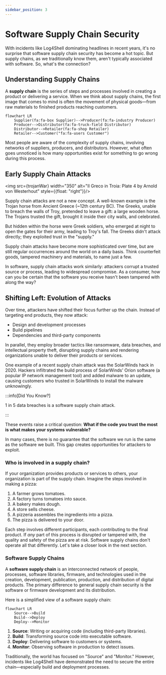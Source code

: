 ```yaml
---
sidebar_position: 3
---
```



# Software Supply Chain Security

<!-- tldr; -->

With incidents like Log4Shell dominating headlines in recent years, it's no surprise that software supply chain security has become a hot topic. But supply chains, as we traditionally know them, aren't typically associated with software. So, what's the connection?

## Understanding Supply Chains

A **supply chain** is the series of steps and processes involved in creating a product or delivering a service. When we think about supply chains, the first image that comes to mind is often the movement of physical goods—from raw materials to finished products reaching customers.

```mermaid
flowchart LR
    Supplier(fa:fa-box Supplier)-->Producer(fa:fa-industry Producer)
    Producer-->Distributor(fa:fa-truck-field Distributor)
    Distributor-->Retailer(fa:fa-shop Retailer)
    Retailer-->Customer("fa:fa-users Customer")

```

Most people are aware of the complexity of supply chains, involving networks of suppliers, producers, and distributors. However, what often goes unnoticed is how many opportunities exist for something to go wrong during this process.

## Early Supply Chain Attacks

<img src={trojanWar} width="350" alt="Il Greco in Troia: Plate 4 by Arnold von Westerhout" style={{float: "right"}}/>

Supply chain attacks are not a new concept. A well-known example is the Trojan horse from Ancient Greece (~12th century BC). The Greeks, unable to breach the walls of Troy, pretended to leave a gift: a large wooden horse. The Trojans trusted the gift, brought it inside their city walls, and celebrated.

But hidden within the horse were Greek soldiers, who emerged at night to open the gates for their army, leading to Troy's fall. The Greeks didn't attack directly; they exploited trust in the "supply."

Supply chain attacks have become more sophisticated over time, but are still regular occurrences around the world on a daily basis. Think counterfeit goods, tampered machinery and materials, to name just a few.

In software, supply chain attacks work similarly: attackers corrupt a trusted source or process, leading to widespread compromise. As a consumer, how can you be certain that the software you receive hasn't been tampered with along the way?

## Shifting Left: Evolution of Attacks

Over time, attackers have shifted their focus further up the chain. Instead of targeting end products, they now attack:

- Design and development processes
- Build pipelines
- Dependencies and third-party components

In parallel, they employ broader tactics like ransomware, data breaches, and intellectual property theft, disrupting supply chains and rendering organizations unable to deliver their products or services.

One example of a recent supply chain attack was the SolarWinds hack in 2020. Hackers infiltrated the build process of SolarWinds' Orion software (a popular IP network management tool) and added malware to an update, causing customers who trusted in SolarWinds to install the malware unknowingly.

:::info[Did You Know?]

1 in 5 data breaches is a software supply chain attack.

:::

These events raise a critical question: **What if the code you trust the most is what makes your systems vulnerable?**

In many cases, there is no guarantee that the software we run is the same as the software we built. This gap creates opportunities for attackers to exploit.

### Who is involved in a supply chain?

If your organization provides products or services to others, your organization is part of the supply chain. Imagine the steps involved in making a pizza:

1.	A farmer grows tomatoes.
2.	A factory turns tomatoes into sauce.
3.	A bakery makes dough.
4.	A store sells cheese.
5.	A pizzeria assembles the ingredients into a pizza.
6.	The pizza is delivered to your door.

Each step involves different participants, each contributing to the final product. If _any_ part of this process is disrupted or tampered with, the quality and safety of the pizza are at risk. Software supply chains don't operate all that differently. Let's take a closer look in the next section.

### Software Supply Chains

A **software supply chain** is an interconnected network of people, processes, software libraries, firmware, and technologies used in the creation, development, publication, production, and distribution of digital products. The primary difference to general supply chain security is the software or firmware development and its distribution.

Here is a simplified view of a software supply chain:

```mermaid
flowchart LR
    Source-->Build
    Build-->Deploy
    Deploy-->Monitor

```

1. **Source**: Writing or acquiring code (including third-party libraries).
2. **Build**: Transforming source code into executable software.
3. **Deploy**: Delivering software to customers or systems.
4. **Monitor**: Observing software in production to detect issues.

Traditionally, the world has focused on "Source" and "Monitor." However, incidents like Log4Shell have demonstrated the need to secure the entire chain—especially build and deployment processes.
